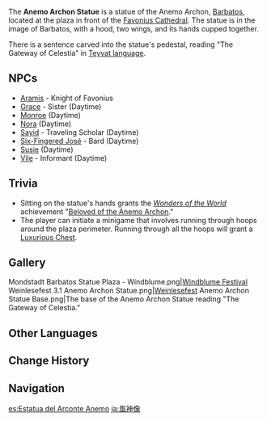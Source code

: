 {{Location Infobox
|image        = Anemo Archon Statue.png
|type         = Point of Interest
|region       = Mondstadt
|area         = Starfell Valley
|subarea      = City of Mondstadt
}}
The '''Anemo Archon Statue''' is a statue of the Anemo Archon, [[Barbatos]], located at the plaza in front of the [[Favonius Cathedral]]. The statue is in the image of Barbatos, with a hood, two wings, and its hands cupped together.

There is a sentence carved into the statue's pedestal, reading "The Gateway of Celestia" in [[Teyvat Language|Teyvat language]].

==NPCs==
* [[Aramis]] - Knight of Favonius
* [[Grace]] - Sister (Daytime)
* [[Monroe]] (Daytime)
* [[Nora]] (Daytime)
* [[Sayid]] - Traveling Scholar (Daytime)
* [[Six-Fingered José]] - Bard (Daytime)
* [[Susie]] (Daytime)
* [[Vile]] - Informant (Daytime)

==Trivia==
* Sitting on the statue's hands grants the ''[[Wonders of the World]]'' achievement "[[Beloved of the Anemo Archon]]."
* The player can initiate a minigame that involves running through hoops around the plaza perimeter. Running through all the hoops will grant a [[Luxurious Chest]].

==Gallery==
<gallery>
Mondstadt Barbatos Statue Plaza - Windblume.png|[[Windblume Festival]]
Weinlesefest 3.1 Anemo Archon Statue.png|[[Weinlesefest]]
Anemo Archon Statue Base.png|The base of the Anemo Archon Statue reading "The Gateway of Celestia."
</gallery>

==Other Languages==
{{Other Languages
|en      = Anemo Archon Statue
|zhs     = 风神像
|zhs_rm  = Fēngshén-xiàng
|zht     = 風神像
|zht_rm  = Fēngshén-xiàng
|zh_tl   = Anemo Archon Statue
|ja      = 風神像
|ja_rm   = Fuujin-zou{{Assumed}}
|ja_tl   = Anemo Archon Statue
|ko      = 바람 신의 신상
|ko_rm   = Baram Sin-ui Sinsang
|ko_tl   = Wind God's Statue
|es      = Estatua del Arconte Anemo
|es_tl   = Statue of the Anemo Archon
|fr      = Statue de l'Archon Anémo
|fr_tl   = Statue of the Anemo Archon
|ru      = Статуя Анемо Архонта
|ru_tl   = Anemo Archon Statue
|th      = รูปปั้นเทพแห่งลม
|th_tl   = 
|vi      = Tượng Phong Thần
|vi_tl   = Wind God's Statue
|de      = Die Statue des Windgottes
|de_tl   = The Statue of the Wind God
|id      = Patung Archon Anemo
|id_tl   = Anemo Archon Statue
|pt      = Estátua do Arconte Anemo
|pt_tl   = 
|tr      = Rüzgar Hükümdarı heykelini
|tr_tl   = 
|it      = Statua dell'Archon di Anemo
|it_tl   = 
}}

==Change History==
{{Change History|1.0}}
<!--
==References==
{{Reflist}}
-->
==Navigation==
{{PoI Navbox|Mondstadt}}

[[es:Estatua del Arconte Anemo]]
[[ja:風神像]]